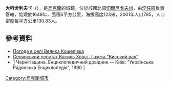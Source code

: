 {{coord|51|14|38|N|31|55|20|E|scale:100000|display=title}}

'''大科舍利夫卡'''（{{lang-uk|Велика Кошелівка}}），是[[烏克蘭|烏克蘭]]的城鎮，位於該國北部[[切爾尼戈夫州|切爾尼戈夫州]]，由[[涅任區|涅任區]]負責管轄，始建於1649年，面積6平方公里，海拔高度123米，2001年人口785，人口密度每平方公里130.83人。

==參考資料==
* [http://weather.in.ua/ua/chernigovskaja/2773 Погода в селі Велика Кошелівка]{{Wayback|url=http://weather.in.ua/ua/chernigovskaja/2773 |date=20111220123407 }}
* [http://val.ua/literature/204692-print-print.html Селянський депутат Василь Хвост. Газета "Високий вал"]{{dead link|date=2017年12月 |bot=InternetArchiveBot |fix-attempted=yes }} 
* [https://web.archive.org/web/20150402120805/http://siveryane.net/index.php/rajoni/nizhinskij-rajon/20-nizhinskij-rajon/130-velika-koshelivka] Чернігівщина. Енциклопедичний довідник.— Київ: "Українська Радянська Енциклопедія", 1990 ]

{{Ukraine-geo-stub}}
[[Category:烏克蘭城市|Category:烏克蘭城市]]
